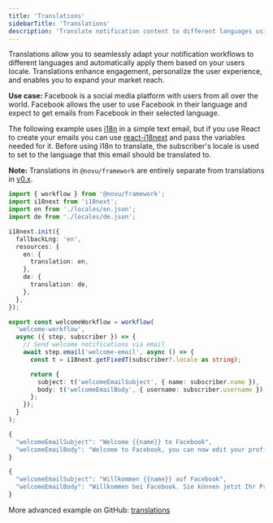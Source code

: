 ```yaml
---
title: 'Translations'
sidebarTitle: 'Translations'
description: 'Translate notification content to different languages using i18n.'
---
```


Translations allow you to seamlessly adapt your notification workflows to different languages and automatically apply them based on your users locale. Translations enhance engagement, personalize the user experience, and enables you to expand your market reach.

**Use case:** Facebook is a social media platform with users from all over the world. Facebook allows the user to use Facebook in their language and expect to get emails from Facebook in their selected language.

The following example uses [i18n](https://www.npmjs.com/package/i18n) in a simple text email, but if you use React to create your emails you can use [react-i18next](https://react.i18next.com/) and pass the variables needed for it. Before using i18n to translate, the subscriber's locale is used to set to the language that this email should be translated to.

**Note:** Translations in `@novu/framework` are entirely separate from translations in [v0.x](https://v0.x-docs.novu.co/content-creation-design/translations).

```typescript
import { workflow } from '@novu/framework';
import i18next from 'i18next';
import en from './locales/en.json';
import de from './locales/de.json';

i18next.init({
  fallbackLng: 'en',
  resources: {
    en: {
      translation: en,
    },
    de: {
      translation: de,
    },
  },
});

export const welcomeWorkflow = workflow(
  'welcome-workflow',
  async ({ step, subscriber }) => {
    // Send welcome notifications via email
    await step.email('welcome-email', async () => {
      const t = i18next.getFixedT(subscriber?.locale as string);

      return {
        subject: t('welcomeEmailSubject', { name: subscriber.name }),
        body: t('welcomeEmailBody', { username: subscriber.username }),
      };
    });
  }
);
```

```typescript locales/en.json
{
  "welcomeEmailSubject": "Welcome {{name}} to Facebook",
  "welcomeEmailBody": "Welcome to Facebook, you can now edit your profile {{username}} and connect with your friends and family",
}
```

```typescript locales/de.json
{
  "welcomeEmailSubject": "Willkommen {{name}} auf Facebook",
  "welcomeEmailBody": "Willkommen bei Facebook. Sie können jetzt Ihr Profil {{username}} bearbeiten und mit Ihren Freunden und Ihrer Familie in Kontakt treten",
}
```

More advanced example on GitHub: [translations](https://github.com/novuhq/examples/tree/main/novu-workflows/react/translation)